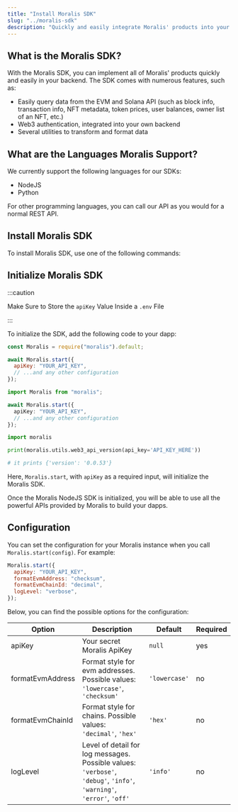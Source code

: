 ```yaml
---
title: "Install Moralis SDK"
slug: "../moralis-sdk"
description: "Quickly and easily integrate Moralis' products into your backend with the Moralis SDK."
---
```


## What is the Moralis SDK?

With the Moralis SDK, you can implement all of Moralis' products quickly and easily in your backend. The SDK comes with numerous features, such as:

- Easily query data from the EVM and Solana API (such as block info, transaction info, NFT metadata, token prices, user balances, owner list of an NFT, etc.)
- Web3 authentication, integrated into your own backend
- Several utilities to transform and format data

## What are the Languages Moralis Support?

We currently support the following languages for our SDKs:

- NodeJS
- Python

For other programming languages, you can call our API as you would for a normal REST API.

## Install Moralis SDK

To install Moralis SDK, use one of the following commands:


<SetupMoralis node="moralis" python="moralis" />

## Initialize Moralis SDK

:::caution

Make Sure to Store the `apiKey` Value Inside a `.env` File

:::

To initialize the SDK, add the following code to your dapp:


<Tabs>
<TabItem value="javascript" label="Javascript" default>

```javascript
const Moralis = require("moralis").default;

await Moralis.start({
  apiKey: "YOUR_API_KEY",
  // ...and any other configuration
});
```

</TabItem>
<TabItem value="typescript" label="Typescript">

```typescript
import Moralis from "moralis";

await Moralis.start({
  apiKey: "YOUR_API_KEY",
  // ...and any other configuration
});
```

</TabItem>
<TabItem value="python" label="Python">

```python Python
import moralis

print(moralis.utils.web3_api_version(api_key='API_KEY_HERE'))

# it prints {'version': '0.0.53'}
```

</TabItem>
</Tabs>

Here, `Moralis.start`, with `apiKey` as a required input, will initialize the Moralis SDK.

Once the Moralis NodeJS SDK is initialized, you will be able to use all the powerful APIs provided by Moralis to build your dapps.

## Configuration

You can set the configuration for your Moralis instance when you call `Moralis.start(config)`. For example:

```javascript
Moralis.start({
  apiKey: "YOUR_API_KEY",
  formatEvmAddress: "checksum",
  formatEvmChainId: "decimal",
  logLevel: "verbose",
});
```

Below, you can find the possible options for the configuration:

| Option           | Description                                                                                                          | Default       | Required |
| ---------------- | -------------------------------------------------------------------------------------------------------------------- | ------------- | -------- |
| apiKey           | Your secret Moralis ApiKey                                                                                           | `null`        | yes      |
| formatEvmAddress | Format style for evm addresses. Possible values: `'lowercase'`, `'checksum'`                                         | `'lowercase'` | no       |
| formatEvmChainId | Format style for chains. Possible values: `'decimal'`, `'hex'`                                                       | `'hex'`       | no       |
| logLevel         | Level of detail for log messages. Possible values: `'verbose'`, `'debug'`, `'info'`, `'warning'`, `'error'`, `'off'` | `'info'`      | no       |
